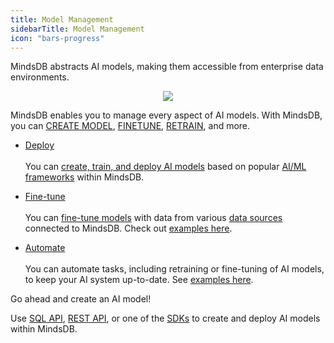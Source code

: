 ```yaml
---
title: Model Management
sidebarTitle: Model Management
icon: "bars-progress"
---
```


MindsDB abstracts AI models, making them accessible from enterprise data environments.

<p align="center">
  <img src="/assets/model-management.png" />
</p>

MindsDB enables you to manage every aspect of AI models. With MindsDB, you can [CREATE MODEL](/mindsdb_sql/sql/create/model), [FINETUNE](/mindsdb_sql/sql/api/finetune), [RETRAIN](/mindsdb_sql/sql/api/retrain), and more.

* [Deploy](/mindsdb_sql/sql/create/model)
<br></br>You can [create, train, and deploy AI models](/mindsdb_sql/sql/create/model) based on popular [AI/ML frameworks](/integrations/ai-overview) within MindsDB.

* [Fine-tune](/mindsdb_sql/sql/api/finetune)
<br></br>You can [fine-tune models](/mindsdb_sql/sql/api/finetune) with data from various [data sources](/integrations/data-overview) connected to MindsDB. Check out [examples here](/use-cases/automated_finetuning/overview).

* [Automate](/mindsdb_sql/sql/create/jobs)
<br></br>You can automate tasks, including retraining or fine-tuning of AI models, to keep your AI system up-to-date. See [examples here](/use-cases/ai_workflow_automation/overview).

<Tip>
Go ahead and create an AI model!

Use [SQL API](/mindsdb_sql/overview), [REST API](/rest/overview), or one of the [SDKs](/sdks/overview) to create and deploy AI models within MindsDB.
</Tip>
